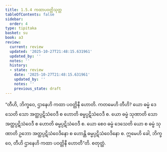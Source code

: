 ```yaml
---
title: 1.5.4 ကထာပဝတ္တိသုတ္တ
tableOfContents: false
sidebar:
  order: 4
type: tipitaka
basket: su
book: a3
review:
  current: review
  updated: '2025-10-27T21:48:15.631961'
  updated_by: ''
  notes: ''
  history:
  - state: review
    date: '2025-10-27T21:48:15.631961'
    updated_by: ''
    notes: ''
    previous_state: draft
---
```



<ReviewStatus review={frontmatter.review} showDetails={true} />

<HypothesisAnnotation frontmatter={frontmatter} />

<DynamicBreadcrumb />

<Division number="44" book="a3" e="ch" v="15" p="149">

<Paragraph number="280" book="a3">
“တီဟိ, ဘိက္ခဝေ, ဌာနေဟိ ကထာ ပဝတ္တိနီ ဟောတိ. ကတမေဟိ တီဟိ? ယော ဓမ္မံ ဒေသေတိ သော အတ္ထပ္ပဋိသံဝေဒီ စ ဟောတိ ဓမ္မပ္ပဋိသံဝေဒီ စ. ယော ဓမ္မံ သုဏာတိ သော အတ္ထပ္ပဋိသံဝေဒီ စ ဟောတိ ဓမ္မပ္ပဋိသံဝေဒီ စ. ယော စေဝ ဓမ္မံ ဒေသေတိ ယော စ ဓမ္မံ သုဏာတိ ဥဘော အတ္ထပ္ပဋိသံဝေဒိနော စ ဟောန္တိ ဓမ္မပ္ပဋိသံဝေဒိနော စ. ဣမေဟိ ခေါ, ဘိက္ခဝေ, တီဟိ ဌာနေဟိ ကထာ ပဝတ္တိနီ ဟောတီ”တိ.

</Paragraph>
</Division>

<Paragraph number="281" type="center" book="a3">
စတုတ္ထံ.
</Paragraph>